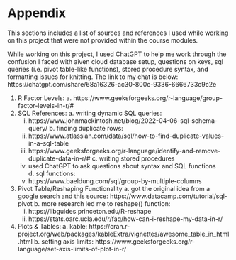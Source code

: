 # Appendix
This sections includes a list of sources and references I used
while working on this project that were not provided within 
the course modules. 

While working on this project, I used ChatGPT to help me work through the
confusion I faced with aiven cloud database setup, questions on keys,
sql queries (i.e. pivot table-like functions), stored procedure syntax, and formatting issues for knitting. The link to my chat is below:
https://chatgpt.com/share/68a16326-ac30-800c-9336-6666733c9c2e

  1. R Factor Levels:
    a. https://www.geeksforgeeks.org/r-language/group-factor-levels-in-r/#
  2. SQL References:
    a. writing dynamic SQL queries:
       i. https://www.johnmackintosh.net/blog/2022-04-06-sql-schema-query/
    b. finding duplicate rows:
       i. https://www.atlassian.com/data/sql/how-to-find-duplicate-values-in-a-sql-table
       ii. https://www.geeksforgeeks.org/r-language/identify-and-remove-duplicate-data-in-r/#
    c. writing stored procedures
       i. used ChatGPT to ask questions about syntax and SQL functions
    d. sql functions:
       i. https://www.baeldung.com/sql/group-by-multiple-columns
  3. Pivot Table/Reshaping Functionality
    a. got the original idea from a google search and this source: 
       https://www.datacamp.com/tutorial/sql-pivot
    b. more research led me to reshape() function:
       i. https://libguides.princeton.edu/R-reshape
       ii. https://stats.oarc.ucla.edu/r/faq/how-can-i-reshape-my-data-in-r/
  4. Plots & Tables:
    a. kable:
       https://cran.r-project.org/web/packages/kableExtra/vignettes/awesome_table_in_html.html
    b. setting axis limits: 
       https://www.geeksforgeeks.org/r-language/set-axis-limits-of-plot-in-r/
  
